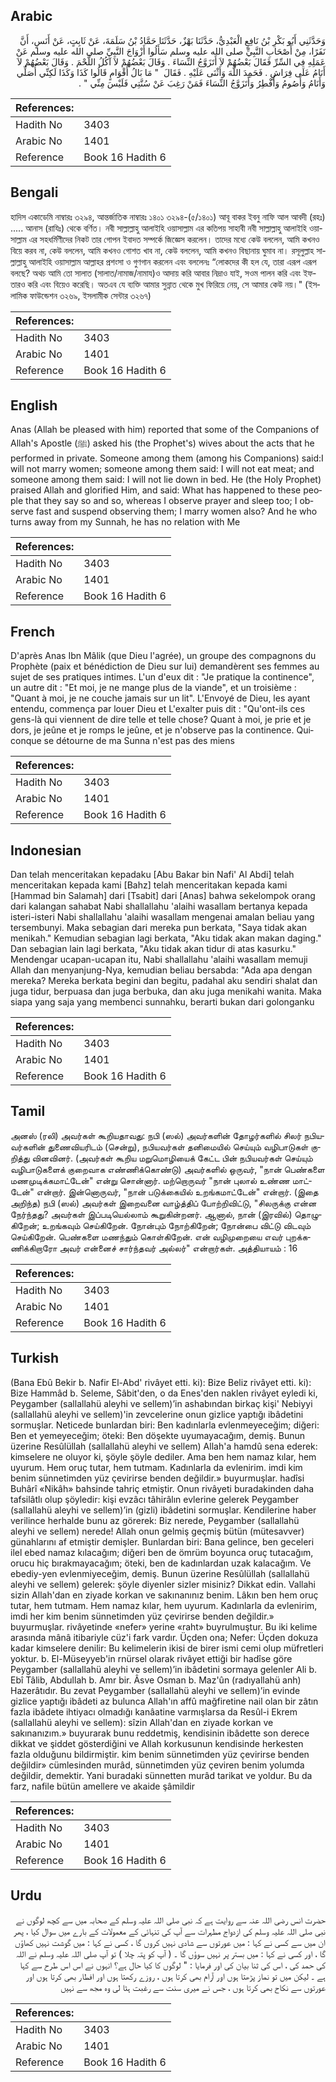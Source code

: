 ## Arabic


<div dir="rtl" lang="ar" style={{fontSize:'larger',backgroundColor:'#f8f9fa',padding:20}}>
وَحَدَّثَنِي أَبُو بَكْرِ بْنُ نَافِعٍ الْعَبْدِيُّ، حَدَّثَنَا بَهْزٌ، حَدَّثَنَا حَمَّادُ بْنُ سَلَمَةَ، عَنْ ثَابِتٍ، عَنْ أَنَسٍ، أَنَّ نَفَرًا، مِنْ أَصْحَابِ النَّبِيِّ صلى الله عليه وسلم سَأَلُوا أَزْوَاجَ النَّبِيِّ صلى الله عليه وسلم عَنْ عَمَلِهِ فِي السِّرِّ فَقَالَ بَعْضُهُمْ لاَ أَتَزَوَّجُ النِّسَاءَ ‏.‏ وَقَالَ بَعْضُهُمْ لاَ آكُلُ اللَّحْمَ ‏.‏ وَقَالَ بَعْضُهُمْ لاَ أَنَامُ عَلَى فِرَاشٍ ‏.‏ فَحَمِدَ اللَّهَ وَأَثْنَى عَلَيْهِ ‏.‏ فَقَالَ ‏ "‏ مَا بَالُ أَقْوَامٍ قَالُوا كَذَا وَكَذَا لَكِنِّي أُصَلِّي وَأَنَامُ وَأَصُومُ وَأُفْطِرُ وَأَتَزَوَّجُ النِّسَاءَ فَمَنْ رَغِبَ عَنْ سُنَّتِي فَلَيْسَ مِنِّي ‏"‏ ‏.‏
</div>
<div style={{backgroundColor:'#f8f9fa',padding:20, marginBottom: 10}}><table> <thead> <tr> <th>References:</th> <th></th> </tr> </thead> <tbody><tr><td>Hadith No</td><td>3403</td></tr><tr><td>Arabic No</td><td>1401</td></tr><tr><td>Reference</td><td>Book 16 Hadith 6</td></tr></tbody></table></div>

## Bengali


<div dir="ltr" lang="bn" style={{fontSize:'larger',backgroundColor:'#f8f9fa',padding:20}}>
হাদিস একাডেমি নাম্বারঃ ৩২৯৪, আন্তর্জাতিক নাম্বারঃ ১৪০১ ৩২৯৪-(৫/১৪০১) আবূ বাকর ইবনু নাফি আল আবদী (রহঃ) ..... আনাস (রাযিঃ) থেকে বর্ণিত। নবী সাল্লাল্লাহু আলাইহি ওয়াসাল্লাম এর কতিপয় সাহাবী নবী সাল্লাল্লাহু আলাইহি ওয়াসাল্লাম এর সহধর্মিণীদের নিকট তার গোপন ইবাদত সম্পর্কে জিজ্ঞেস করলেন। তাদের মধ্যে কেউ বললেন, আমি কখনও বিয়ে করব না, কেউ বললেন, আমি কখনও গোশত খাব না, কেউ বললেন, আমি কখনও বিছানায় ঘুমাব না। রসূলুল্লাহ সাল্লাল্লাহু আলাইহি ওয়াসাল্লাম আল্লাহর প্রশংসা ও গুণগান করলেন এবং বললেনঃ “লোকদের কী হল যে, তারা এরূপ এরূপ বলছে? অথচ আমি তো সালাত (সালাত/নামাজ/নামায)ও আদায় করি আবার নিদ্ৰাও যাই, সওম পালন করি এবং ইফতারও করি এবং বিয়েও করেছি। অতএব যে ব্যক্তি আমার সুন্নাত থেকে মুখ ফিরিয়ে নেয়, সে আমার কেউ নয়।" (ইসলামিক ফাউন্ডেশন ৩২৬৯, ইসলামীক সেন্টার ৩২৬৭)
</div>
<div style={{backgroundColor:'#f8f9fa',padding:20, marginBottom: 10}}><table> <thead> <tr> <th>References:</th> <th></th> </tr> </thead> <tbody><tr><td>Hadith No</td><td>3403</td></tr><tr><td>Arabic No</td><td>1401</td></tr><tr><td>Reference</td><td>Book 16 Hadith 6</td></tr></tbody></table></div>

## English


<div dir="ltr" lang="en" style={{fontSize:'larger',backgroundColor:'#f8f9fa',padding:20}}>
Anas (Allah be pleased with him) reported that some of the Companions of Allah's Apostle (ﷺ) asked his (the Prophet's) wives about the acts that he performed in private. Someone among them (among his Companions) said:I will not marry women; someone among them said: I will not eat meat; and someone among them said: I will not lie down in bed. He (the Holy Prophet) praised Allah and glorified Him, and said: What has happened to these people that they say so and so, whereas I observe prayer and sleep too; I observe fast and suspend observing them; I marry women also? And he who turns away from my Sunnah, he has no relation with Me
</div>
<div style={{backgroundColor:'#f8f9fa',padding:20, marginBottom: 10}}><table> <thead> <tr> <th>References:</th> <th></th> </tr> </thead> <tbody><tr><td>Hadith No</td><td>3403</td></tr><tr><td>Arabic No</td><td>1401</td></tr><tr><td>Reference</td><td>Book 16 Hadith 6</td></tr></tbody></table></div>

## French


<div dir="ltr" lang="fr" style={{fontSize:'larger',backgroundColor:'#f8f9fa',padding:20}}>
D'après Anas Ibn Mâlik (que Dieu l'agrée), un groupe des compagnons du Prophète (paix et bénédiction de Dieu sur lui) demandèrent ses femmes au sujet de ses pratiques intimes. L'un d'eux dit : "Je pratique la continence", un autre dit : "Et moi, je ne mange plus de la viande", et un troisième : "Quant à moi, je ne couche jamais sur un lit". L'Envoyé de Dieu, les ayant entendu, commença par louer Dieu et L'exalter puis dit : "Qu'ont-ils ces gens-là qui viennent de dire telle et telle chose? Quant à moi, je prie et je dors, je jeûne et je romps le jeûne, et je n'observe pas la continence. Quiconque se détourne de ma Sunna n'est pas des miens
</div>
<div style={{backgroundColor:'#f8f9fa',padding:20, marginBottom: 10}}><table> <thead> <tr> <th>References:</th> <th></th> </tr> </thead> <tbody><tr><td>Hadith No</td><td>3403</td></tr><tr><td>Arabic No</td><td>1401</td></tr><tr><td>Reference</td><td>Book 16 Hadith 6</td></tr></tbody></table></div>

## Indonesian


<div dir="ltr" lang="id" style={{fontSize:'larger',backgroundColor:'#f8f9fa',padding:20}}>
Dan telah menceritakan kepadaku [Abu Bakar bin Nafi' Al Abdi] telah menceritakan kepada kami [Bahz] telah menceritakan kepada kami [Hammad bin Salamah] dari [Tsabit] dari [Anas] bahwa sekelompok orang dari kalangan sahabat Nabi shallallahu 'alaihi wasallam bertanya kepada isteri-isteri Nabi shallallahu 'alaihi wasallam mengenai amalan beliau yang tersembunyi. Maka sebagian dari mereka pun berkata, "Saya tidak akan menikah." Kemudian sebagian lagi berkata, "Aku tidak akan makan daging." Dan sebagian lain lagi berkata, "Aku tidak akan tidur di atas kasurku." Mendengar ucapan-ucapan itu, Nabi shallallahu 'alaihi wasallam memuji Allah dan menyanjung-Nya, kemudian beliau bersabda: "Ada apa dengan mereka? Mereka berkata begini dan begitu, padahal aku sendiri shalat dan juga tidur, berpuasa dan juga berbuka, dan aku juga menikahi wanita. Maka siapa yang saja yang membenci sunnahku, berarti bukan dari golonganku
</div>
<div style={{backgroundColor:'#f8f9fa',padding:20, marginBottom: 10}}><table> <thead> <tr> <th>References:</th> <th></th> </tr> </thead> <tbody><tr><td>Hadith No</td><td>3403</td></tr><tr><td>Arabic No</td><td>1401</td></tr><tr><td>Reference</td><td>Book 16 Hadith 6</td></tr></tbody></table></div>

## Tamil


<div dir="ltr" lang="ta" style={{fontSize:'larger',backgroundColor:'#f8f9fa',padding:20}}>
அனஸ் (ரலி) அவர்கள் கூறியதாவது: நபி (ஸல்) அவர்களின் தோழர்களில் சிலர் நபியவர்களின் துணைவியரிடம் (சென்று), நபியவர்கள் தனிமையில் செய்யும் வழிபாடுகள் குறித்து வினவினர். (அவர்கள் கூறிய மறுமொழியைக் கேட்ட பின் நபியவர்கள் செய்யும் வழிபாடுகளைக் குறைவாக எண்ணிக்கொண்டு) அவர்களில் ஒருவர், "நான் பெண்களை மணமுடிக்கமாட்டேன்" என்று சொன்னார். மற்றொருவர் "நான் புலால் உண்ண மாட்டேன்" என்றார். இன்னொருவர், "நான் படுக்கையில் உறங்கமாட்டேன்" என்றார். (இதை அறிந்த) நபி (ஸல்) அவர்கள் இறைவனை வாழ்த்திப் போற்றிவிட்டு, "சிலருக்கு என்ன நேர்ந்தது? அவர்கள் இப்படியெல்லாம் கூறுகின்றனர். ஆனால், நான் (இரவில்) தொழுகிறேன்; உறங்கவும் செய்கிறேன். நோன்பும் நோற்கிறேன்; நோன்பை விட்டு விடவும் செய்கிறேன். பெண்களை மணந்தும் கொள்கிறேன். என் வழிமுறையை எவர் புறக்கணிக்கிறாரோ அவர் என்னைச் சார்ந்தவர் அல்லர்" என்றார்கள். அத்தியாயம் : 16
</div>
<div style={{backgroundColor:'#f8f9fa',padding:20, marginBottom: 10}}><table> <thead> <tr> <th>References:</th> <th></th> </tr> </thead> <tbody><tr><td>Hadith No</td><td>3403</td></tr><tr><td>Arabic No</td><td>1401</td></tr><tr><td>Reference</td><td>Book 16 Hadith 6</td></tr></tbody></table></div>

## Turkish


<div dir="ltr" lang="tr" style={{fontSize:'larger',backgroundColor:'#f8f9fa',padding:20}}>
(Bana Ebû Bekir b. Nafir El-Abd' rivâyet etti. ki): Bize Beliz rivâyet etti. ki): Bize Hammâd b. Seleme, Sâbit'den, o da Enes'den naklen rivâyet eyledi ki, Peygamber (sallallahü aleyhi ve sellem)’in ashabından birkaç kişi' Nebiyyi (sallallahü aleyhi ve sellem)'in zevcelerine onun gizlice yaptığı ibâdetini sormuşlar. Neticede bunlardan biri: Ben kadınlarla evlenmeyeceğim; diğeri: Ben et yemeyeceğim; öteki: Ben döşekte uyumayacağım, demiş. Bunun üzerine Resûlüllah (sallallahü aleyhi ve sellem) Allah'a hamdû sena ederek: kimselere ne oluyor ki, şöyle şöyle dediler. Ama ben hem namaz kılar, hem uyurum. Hem oruç tutar, hem tutmam. Kadınlarla da evlenirim. imdi kim benim sünnetimden yüz çevirirse benden değildir.» buyurmuşlar. hadîsi Buhârî «Nikâh» bahsinde tahriç etmiştir. Onun rivâyeti buradakinden daha tafsilâtlı olup şöyledir: kişi evzâcı tâhirâlın evlerine gelerek Peygamber (sallallahü aleyhi ve sellem)’in (gizli) ibâdetini sormuşlar. Kendilerine haber verilince herhalde bunu az görerek: Biz nerede, Peygamber (sallallahü aleyhi ve sellem) nerede! Allah onun gelmiş geçmiş bütün (mütesavver) günahlarını af etmiştir demişler. Bunlardan biri: Bana gelince, ben geceleri ilel ebed namaz kılacağım; diğeri ben de ömrüm boyunca oruç tutacağım, orucu hiç bırakmayacağım; öteki, ben de kadınlardan uzak kalacağım. Ve ebediy-yen evlenmiyeceğim, demiş. Bunun üzerine Resûlüllah (sallallahü aleyhi ve sellem) gelerek: şöyle diyenler sizler misiniz? Dikkat edin. Vallahi sizin Allah'dan en ziyade korkan ve sakınanınız benim. Lâkın ben hem oruç tutar, hem tutmam. Hem namaz kılar, hem uyurum. Kadınlarla da evlenirim, imdi her kim benim sünnetimden yüz çevirirse benden değildir.» buyurmuşlar. rivâyetinde «nefer» yerine «raht» buyrulmuştur. Bu iki kelime arasında mânâ itibariyle cüz'i fark vardır. Üçden ona; Nefer: Üçden dokuza kadar kimselere denilir: Bu kelimelerin ikisi de birer ismi cemi olup müfretleri yoktur. b. El-Müseyyeb'in rnürsel olarak rivâyet ettiği bir hadîse göre Peygamber (sallallahü aleyhi ve sellem)’in ibâdetini sormaya gelenler Ali b. Ebî Tâlib, Abdullah b. Amr bir. Âsve Osman b. Maz'ûn (radıyallahü anh) Hazerâtıdır. Bu zevat Peygamber (sallallahü aleyhi ve sellem)’in evinde gizlice yaptığı ibâdeti az bulunca Allah'ın affû mağfiretine nail olan bir zâtın fazla ibâdete ihtiyacı olmadığı kanâatine varmışlarsa da Resûl-i Ekrem (sallallahü aleyhi ve sellem): sîzin Allah'dan en ziyade korkan ve sakınanızım.» buyurarak bunu reddetmiş, kendisinin ibâdette son derece dikkat ve şiddet gösterdiğini ve Allah korkusunun kendisinde herkesten fazla olduğunu bildirmiştir. kim benim sünnetimden yüz çevirirse benden değildir» cümlesinden murâd, sünnetimden yüz çeviren benim yolumda değildir, demektir. Yani buradaki sünnetten murâd tarikat ve yoldur. Bu da farz, nafile bütün amellere ve akaide şâmildir
</div>
<div style={{backgroundColor:'#f8f9fa',padding:20, marginBottom: 10}}><table> <thead> <tr> <th>References:</th> <th></th> </tr> </thead> <tbody><tr><td>Hadith No</td><td>3403</td></tr><tr><td>Arabic No</td><td>1401</td></tr><tr><td>Reference</td><td>Book 16 Hadith 6</td></tr></tbody></table></div>

## Urdu


<div dir="rtl" lang="ur" style={{fontSize:'larger',backgroundColor:'#f8f9fa',padding:20}}>
حضرت انس رضی اللہ عنہ سے روایت ہے کہ نبی صلی اللہ علیہ وسلم کے صحابہ میں سے کچھ لوگوں نے نبی صلی اللہ علیہ وسلم کی ازدواج مطہرات سے آپ کی تنہائی کے معمولات کے بارے میں سوال کیا ، پھر ان میں سے کسی نے کہا : میں عورتوں سے شادی نہیں کروں گا ، کسی نے کہا : میں گوشت نہیں کھاؤں گا ، اور کسی نے کہا : میں بستر پر نہیں سوؤں گا ۔ ( آپ کو پتہ چلا ) تو آپ صلی اللہ علیہ وسلم نے اللہ کی حمد کی ، اس کی ثنا بیان کی اور فرمایا : " لوگوں کا کیا حال ہے؟ انہوں نے اس اس طرح سے کہا ہے ۔ لیکن میں تو نماز پڑھتا ہوں اور آرام بھی کرتا ہوں ، روزے رکھتا ہوں اور افطار بھی کرتا ہوں اور عورتوں سے نکاح بھی کرتا ہوں ، جس نے میری سنت سے رغبت ہٹا لی وہ مجھ سے نہیں
</div>
<div style={{backgroundColor:'#f8f9fa',padding:20, marginBottom: 10}}><table> <thead> <tr> <th>References:</th> <th></th> </tr> </thead> <tbody><tr><td>Hadith No</td><td>3403</td></tr><tr><td>Arabic No</td><td>1401</td></tr><tr><td>Reference</td><td>Book 16 Hadith 6</td></tr></tbody></table></div>